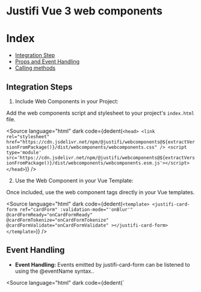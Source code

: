 
<Meta title="Vue 3" />

# Justifi Vue 3 web components

# Index

- [Integration Step]()
- [Props and Event Handling](#props-and-event-handling)
- [Calling methods](#calling-methods)

## Integration Steps

1. Include Web Components in your Project:

Add the web components script and stylesheet to your project's `index.html` file.

<Source
  language="html"
  dark
  code={dedent(`
    <head>
      <link rel="stylesheet"
        href="https://cdn.jsdelivr.net/npm/@justifi/webcomponents@${extractVersionFromPackage()}/dist/webcomponents/webcomponents.css" />
      <script type='module'
        src='https://cdn.jsdelivr.net/npm/@justifi/webcomponents@${extractVersionFromPackage()}/dist/webcomponents/webcomponents.esm.js'></script>
    </head>
  `)}
/>

2. Use the Web Component in your Vue Template:

Once included, use the web component tags directly in your Vue templates.

<Source
  language="html"
  dark
  code={dedent(`
    <template>
      <justifi-card-form
        ref="cardForm"
        :validation-mode="'onBlur'"
        @cardFormReady="onCardFormReady"
        @cardFormTokenize="onCardFormTokenize"
        @cardFormValidate="onCardFormValidate"
      ></justifi-card-form>
    </template>
`)}
/>

## Event Handling

- **Event Handling:** Events emitted by justifi-card-form can be listened to using the @eventName syntax..

<Source
  language="html"
  dark
  code={dedent(`
    <template>
      <justifi-card-form
        ref="cardForm"
        :validation-mode="'onBlur'"
        @cardFormReady="onCardFormReady"
        @cardFormTokenize="onCardFormTokenize"
        @cardFormValidate="onCardFormValidate"
      ></justifi-card-form>
    </template>
    <script setup lang="ts">
      // Event handlers
      const onCardFormReady = (event: any) => {
        console.log('Card Form is ready:', event)
      }

      const onCardFormTokenize = (event: any) => {
        console.log('Card Form Tokenize event:', event)
      }

      const onCardFormValidate = (event: any) => {
        console.log('Card Form Validate event:', event)
      }
    </script>

`)}
/>

## Calling Methods

To call methods on a web component from a Vue component use a `ref` to get a reference to the web component.

<Source
  language="html"
  dark
  code={dedent(`
    <template>
      <justifi-card-form ref="cardForm"></justifi-card-form>
    </template>

    <script setup>

      const cardForm = ref<any>(null)

      const validateForm = async () => {
        if (cardForm.value) {
          const response = await cardForm.value.validate()
          console.log('Validation response:', response)
        }
      }
    </script>

`)}
/>

In this example, `cardForm` is a reference to the `justifi-card-form` web component, and you can call its methods directly.
